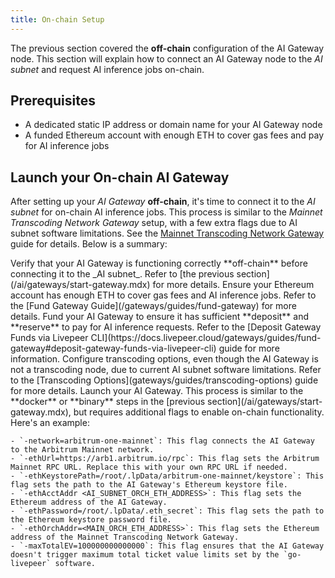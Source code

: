 ```yaml
---
title: On-chain Setup
---
```


The previous section covered the **off-chain** configuration of the AI Gateway
node. This section will explain how to connect an AI Gateway node to the _AI
subnet_ and request AI inference jobs on-chain.

## Prerequisites

- A dedicated static IP address or domain name for your AI Gateway node
- A funded Ethereum account with enough ETH to cover gas fees and pay for AI
  inference jobs

## Launch your On-chain AI Gateway

After setting up your _AI Gateway_ **off-chain**, it's time to connect it to the
_AI subnet_ for on-chain AI inference jobs. This process is similar to the
_Mainnet Transcoding Network Gateway_ setup, with a few extra flags due to AI
subnet software limitations. See the
[Mainnet Transcoding Network Gateway](/transcoding/mainnet-gateway) guide for
details. Below is a summary:

<Steps>
  <Step title="Verify Off-chain AI Gateway">
    Verify that your AI Gateway is functioning correctly **off-chain** before connecting it to the _AI subnet_. Refer to [the previous section](/ai/gateways/start-gateway.mdx) for more details.
  </Step>
  <Step title="Prepare your Ethereum account">
    Ensure your Ethereum account has enough ETH to cover gas fees and AI inference jobs. Refer to the [Fund Gateway Guide](/gateways/guides/fund-gateway) for more details.
  </Step>
  <Step title="Fund your AI Gateway">
    Fund your AI Gateway to ensure it has sufficient **deposit** and **reserve** to pay for AI inference requests. Refer to the [Deposit Gateway Funds via Livepeer CLI](https://docs.livepeer.cloud/gateways/guides/fund-gateway#deposit-gateway-funds-via-livepeer-cli) guide for more information.
  </Step>
  <Step title="Configure Transcoding Options">
    Configure transcoding options, even though the AI Gateway is not a transcoding node, due to current AI subnet software limitations. Refer to the [Transcoding Options](gateways/guides/transcoding-options) guide for more details.
  </Step>
  <Step title="Launch an AI Gateway">
    Launch your AI Gateway. This process is similar to the **docker** or **binary** steps in the [previous section](/ai/gateways/start-gateway.mdx), but requires additional flags to enable on-chain functionality. Here's an example:

    - `-network=arbitrum-one-mainnet`: This flag connects the AI Gateway to the Arbitrum Mainnet network.
    - `-ethUrl=https://arb1.arbitrum.io/rpc`: This flag sets the Arbitrum Mainnet RPC URL. Replace this with your own RPC URL if needed.
    - `-ethKeystorePath=/root/.lpData/arbitrum-one-mainnet/keystore`: This flag sets the path to the AI Gateway's Ethereum keystore file.
    - `-ethAcctAddr <AI_SUBNET_ORCH_ETH_ADDRESS>`: This flag sets the Ethereum address of the AI Gateway.
    - `-ethPassword=/root/.lpData/.eth_secret`: This flag sets the path to the Ethereum keystore password file.
    - `-ethOrchAddr=<MAIN_ORCH_ETH_ADDRESS>`: This flag sets the Ethereum address of the Mainnet Transcoding Network Gateway.
    - `-maxTotalEV=100000000000000`: This flag ensures that the AI Gateway doesn't trigger maximum total ticket value limits set by the `go-livepeer` software.

  </Step>
</Steps>
